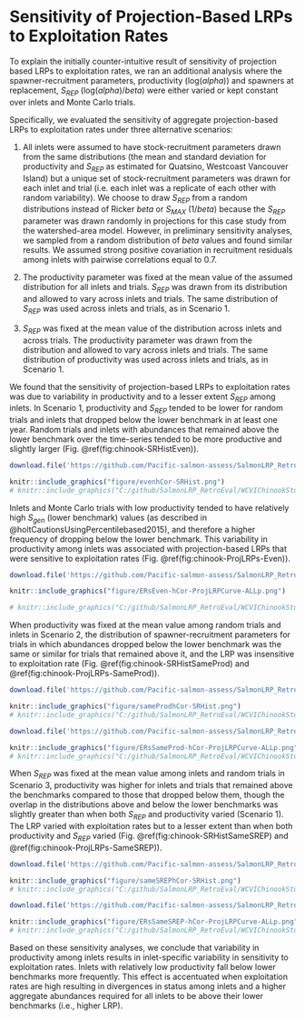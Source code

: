 <!--
---
output:
  word_document: default
  html_document: default
---
-->

# Sensitivity of Projection-Based LRPs to Exploitation Rates{#app:ERsensitivity-appendix}


To explain the initially counter-intuitive result of sensitivity of projection based LRPs to exploitation rates, we ran an additional analysis where the spawner-recruitment parameters, productivity (log($alpha$)) and spawners at replacement, $S_{REP}$ (log($alpha$)/$beta$) were either varied or kept constant over inlets and Monte Carlo trials. 

Specifically, we evaluated the sensitivity of aggregate projection-based LRPs to exploitation rates under three alternative scenarios:

1. All inlets were assumed to have stock-recruitment parameters drawn from the same distributions (the mean and standard deviation for productivity and $S_{REP}$ as estimated for Quatsino, Westcoast Vancouver Island) but a unique set of stock-recruitment parameters was drawn for each inlet and trial (i.e. each inlet was a replicate of each other with random variability). We choose to draw $S_{REP}$ from a random distributions instead of Ricker $beta$ or $S_{MAX}$ (1/$beta$) because the $S_{REP}$ parameter was drawn randomly in projections for this case study from the watershed-area model. However, in preliminary sensitivity analyses, we sampled from a random distribution of $beta$ values and found similar results. We assumed strong positive covariation in recruitment residuals among inlets with pairwise correlations equal to 0.7. <!--CH: plot distributions of prod and SREP-->

2. The productivity parameter was fixed at the mean value of the assumed distribution for all inlets and trials. $S_{REP}$ was drawn from its distribution and allowed to vary across inlets and trials. The same distribution of $S_{REP}$ was used across inlets and trials, as in Scenario 1. <!-- across trials AND inlets-->


3. $S_{REP}$ was fixed at the mean value of the distribution across inlets and across trials. The productivity parameter was drawn from the distribution and allowed to vary across inlets and trials. The same distribution of productivity was used across inlets and trials, as in Scenario 1.<!-- across trials AND inlets-->



We found that the sensitivity of projection-based LRPs to exploitation rates was due to variability in productivity and to a lesser extent $S_{REP}$ among inlets. In Scenario 1, productivity and $S_{REP}$ tended to be lower for random trials and inlets that dropped below the lower benchmark in at least one year. Random trials and inlets with abundances that remained above the lower benchmark over the time-series tended to be more productive and slightly larger (Fig. \@ref(fig:chinook-SRHistEven)). 



```r

download.file('https://github.com/Pacific-salmon-assess/SalmonLRP_RetroEval/raw/master/WCVIChinookStudy/Figures/evenhCor-SRHist.png', './figure/evenhCor-SRHist.png',  mode="wb")

knitr::include_graphics("figure/evenhCor-SRHist.png")
# knitr::include_graphics("C:/github/SalmonLRP_RetroEval/WCVIChinookStudy/Figures/evenhCor-SRHist.png")

```

\linebreak

Inlets and Monte Carlo trials with low productivity tended to have relatively high $S_{gen}$ (lower benchmark) values (as described in @holtCautionsUsingPercentilebased2015), and therefore a higher frequency of dropping below the lower benchmark. This variability in productivity among inlets was associated with projection-based LRPs that were sensitive to exploitation rates (Fig. \@ref(fig:chinook-ProjLRPs-Even)).



```r

download.file('https://github.com/Pacific-salmon-assess/SalmonLRP_RetroEval/raw/master/WCVIChinookStudy/Figures/ProjectedLRPs/ERsEven-hCor-ProjLRPCurve-ALLp.png', './figure/ERsEven-hCor-ProjLRPCurve-ALLp.png',  mode="wb")

knitr::include_graphics("figure/ERsEven-hCor-ProjLRPCurve-ALLp.png")

# knitr::include_graphics("C:/github/SalmonLRP_RetroEval/WCVIChinookStudy/Figures/ProjectedLRPs/ERsEven_hCor-ProjLRPCurve-ALLp.png")

```

\linebreak

When productivity was fixed at the mean value among random trials and inlets in Scenario 2, the distribution of spawner-recruitment parameters for trials in which abundances dropped below the lower benchmark was the same or similar for trials that remained above it, and the LRP was insensitive to exploitation rate (Fig. \@ref(fig:chinook-SRHistSameProd) and \@ref(fig:chinook-ProjLRPs-SameProd)).



```r

download.file('https://github.com/Pacific-salmon-assess/SalmonLRP_RetroEval/raw/master/WCVIChinookStudy/Figures/sameProdhCor-SRHist.png', './figure/sameProdhCor-SRHist.png', mode="wb")

knitr::include_graphics("figure/sameProdhCor-SRHist.png")
# knitr::include_graphics("C:/github/SalmonLRP_RetroEval/WCVIChinookStudy/Figures/sameProdhCor_SRHist.png")

```

```r

download.file('https://github.com/Pacific-salmon-assess/SalmonLRP_RetroEval/raw/master/WCVIChinookStudy/Figures/ProjectedLRPs/ERsSameProd-hCor-ProjLRPCurve-ALLp.png', './figure/ERsSameProd-hCor-ProjLRPCurve-ALLp.png', mode="wb")

knitr::include_graphics("figure/ERsSameProd-hCor-ProjLRPCurve-ALLp.png")
# knitr::include_graphics("C:/github/SalmonLRP_RetroEval/WCVIChinookStudy/Figures/ProjectedLRPs/ERsSameProd_hCor-ProjLRPCurve-ALLp.png")

```


\linebreak

When $S_{REP}$ was fixed at the mean value among inlets and random trials in Scenario 3, productivity was higher for inlets and trials that remained above the benchmarks compared to those that dropped below them, though the overlap in the distributions above and below the lower benchmarks was slightly greater than when both $S_{REP}$ and productivity varied (Scenario 1). The LRP varied with exploitation rates but to a lesser extent than when both productivity and $S_{REP}$ varied (Fig.  \@ref(fig:chinook-SRHistSameSREP) and \@ref(fig:chinook-ProjLRPs-SameSREP)).



```r

download.file('https://github.com/Pacific-salmon-assess/SalmonLRP_RetroEval/raw/master/WCVIChinookStudy/Figures/sameSREPhCor-SRHist.png', './figure/sameSREPhCor-SRHist.png', mode="wb")

knitr::include_graphics("figure/sameSREPhCor-SRHist.png")
# knitr::include_graphics("C:/github/SalmonLRP_RetroEval/WCVIChinookStudy/Figures/sameSREPhCor_SRHist.png")

```


```r

download.file('https://github.com/Pacific-salmon-assess/SalmonLRP_RetroEval/raw/master/WCVIChinookStudy/Figures/ProjectedLRPs/ERsSameSREP-hCor-ProjLRPCurve-ALLp.png', './figure/ERsSameSREP-hCor-ProjLRPCurve-ALLp.png', mode="wb")

knitr::include_graphics("figure/ERsSameSREP-hCor-ProjLRPCurve-ALLp.png")
# knitr::include_graphics("C:/github/SalmonLRP_RetroEval/WCVIChinookStudy/Figures/ProjectedLRPs/ERsSameSREP_hCor-ProjLRPCurve-ALLp.png")
```

\linebreak

Based on these sensitivity analyses, we conclude that variability in productivity among inlets results in inlet-specific variability in sensitivity to exploitation rates. Inlets with relatively low productivity fall below lower benchmarks more frequently. This effect is accentuated when exploitation rates are high resulting in divergences in status among inlets and a higher aggregate abundances required for all inlets to be above their lower benchmarks (i.e., higher LRP).

